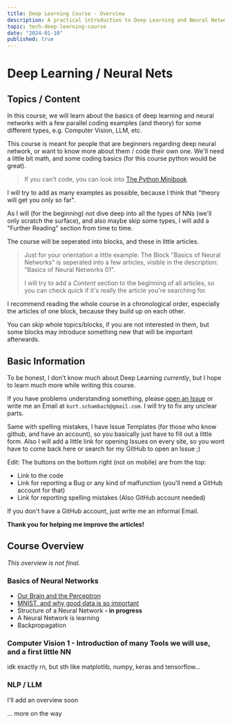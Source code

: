 ```yaml
---
title: Deep Learning Course - Overview
description: A practical introduction to Deep Learning and Neural Networks
topic: tech-deep-learning-course
date: "2024-01-10"
published: true
---
```


# Deep Learning / Neural Nets

## Topics / Content

In this course, we will learn about the basics of deep learning and neural networks with a few parallel coding examples (and theory) for some different types, e.g. Computer Vision, LLM, etc.

This course is meant for people that are beginners regarding deep neural network, 
or want to know more about them / code their own one.
We'll need a little bit math,
and some coding basics (for this course python would be great).

> If you can't code, you can look into [The Python Minibook](https://uhasker.github.io/the-python-minibook/)

I will try to add as many examples as possible, because I think that "theory will get you only so far".

As I will (for the beginning) not dive deep into all the types of NNs (we'll only scratch the surface), and also maybe skip some types,
I will add a "Further Reading" section from time to time.

The course will be seperated into blocks, and these in little articles.

> Just for your orientation a little example: 
> The Block "Basics of Neural Networks" is seperated into a few articles, 
> visible in the description: "Basics of Neural Networks 01".
>
> I will try to add a *Content* section to the beginning of all articles, 
> so you can check quick if it's really the article you're searching for.

I recommend reading the whole course in a chronological order, 
especially the articles of one block, because they build up on each other.

You can skip whole topics/blocks, if you are not interested in them, 
but some blocks may introduce something new that will be important afterwards.


## Basic Information

To be honest, I don't know much about Deep Learning *currently*, 
but I hope to learn much more while writing this course.

If you have problems understanding something, please
[open an Issue](https://github.com/kurtschambach/portfolio/issues/) 
or write me an Email at `kurt.schambach@gmail.com`.
I will try to fix any unclear parts.

Same with spelling mistakes, I have Issue Templates (for those who know github, and have an account), 
so you basically just have to fill out a little form.
Also I will add a little link for opening Issues on every site, 
so you wont have to come back here or search for my GitHub to open an Issue ;)

Edit: The buttons on the bottom right (not on mobile) are from the top:
- Link to the code
- Link for reporting a Bug or any kind of malfunction (you'll need a GitHub account for that)
- Link for reporting spelling mistakes (Also GitHub account needed)

If you don't have a GitHub account, just write me an informal Email.

**Thank you for helping me improve the articles!**


## Course Overview

*This overview is not final.*

### Basics of Neural Networks

- [Our Brain and the Perceptron](/blog/neural-network-basics)
- [MNIST, and why good data is so important](/blog/mnist-basics)
- Structure of a Neural Network **- in progress**
- A Neural Network is learning
- Backpropagation


### Computer Vision 1 - Introduction of many Tools we will use, and a first little NN

idk exactly rn, but sth like matplotlib, numpy, keras and tensorflow...

### NLP / LLM

I'll add an overview soon


... more on the way

